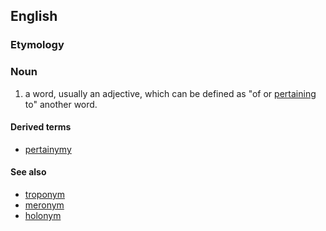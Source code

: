 ==English==

===Etymology===
{{suffix|pertain|nym|lang=en}}

===Noun===
{{en-noun}}

# {{context|computational linguistics|lang=en}} a word, usually an adjective, which can be defined as "of or [[pertain]]ing to" another word.

====Derived terms====
*[[pertainymy]]

====See also====
*[[troponym]]
*[[meronym]]
*[[holonym]]
